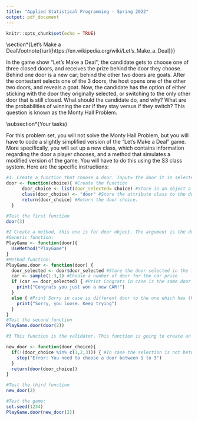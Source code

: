 ```yaml
---
title: "Applied Statistical Programming - Spring 2022"
output: pdf_document
---
```


```r
knitr::opts_chunk$set(echo = TRUE)
```

```{=tex}
\begin{center}
{\Large{\textbf{Problem Set 3}}} \\
\vspace{4 bp}
Due Wednesday, March 2, 10:00 AM (Before Class) \\
\end{center}
```
```{=tex}
\section*{Instructions}
\begin{enumerate}
  \item The following questions should each be answered within an R script. Be sure to provide many comments in the script to facilitate grading. Undocumented code will not be graded.
  \item Work on git. Fork the repository found at \url{https://github.com/johnsontr/AppliedStatisticalProgramming2022} and add your code for Problem Set 3, committing and pushing frequently. Use meaningful commit messages because these will affect your grade.
  \item You may work in teams, but each student should develop their own Rmarkdown file. To be clear, there should be no copy and paste. Each keystroke in the assignment should be your own.
  \item For students new to programming, this may take a while. Get started.
\end{enumerate}
```
\section\*{Let's Make a Deal\\footnote{\\url{https://en.wikipedia.org/wiki/Let's_Make_a\_Deal}}}

In the game show "Let's Make a Deal'', the candidate gets to choose one of three closed doors, and receives the prize behind the door they choose. Behind one door is a new car; behind the other two doors are goats. After the contestant selects one of the 3 doors, the host opens one of the other two doors, and reveals a goat. Now, the candidate has the option of either sticking with the door they originally selected, or switching to the only other door that is still closed. What should the candidate do, and why? What are the probabilities of winning the car if they stay versus if they switch? This question is known as the Monty Hall Problem.

\subsection\*{Your tasks}

For this problem set, you will not solve the Monty Hall Problem, but you will have to code a slightly simplified version of the "Let's Make a Deal" game. More specifically, you will set up a new class, which contains information regarding the door a player chooses, and a method that simulates a modified version of the game. You will have to do this using the S3 class system. Here are the specific instructions:

```{=tex}
\begin{enumerate}
  \item Define a new class: \texttt{door}. Objects of this class simply take on one numeric value: 1, 2, or 3 -- indicating which door a candidate chooses.
  \item Create a method for \texttt{door} objects that is called \texttt{PlayGame}. This method is supposed to do the following:
\begin{itemize}
  \item take the numeric value that is stored in the \texttt{door} object,
  \item draw a random number between 1 and 3 that presents the door behind which the car is hidden,
  \item compare the two numbers, and print a message congratulating a winning candidate that chose the correct door, or expressing sympathies for a losing candidate that chose the wrong door.
\end{itemize}
  \item Write: 
  \begin{itemize}
    \item a construction function that allows the user to create a \texttt{door} object,
    \item and a validation function that checks whether the value stored in \texttt{door} is actually an integer
  \end{itemize}
\end{enumerate}
```
```r
#1. Create a function that choose a door. Input= the door it is selected. Output= the door selected with a class.
door <- function(choice){ #Create the function
      door_choice <- list(door_selected= choice) #Store in an object a list the choice of door selected
      class(door_choice) <- "door" #Store the attribute class to the door choice. 
      return(door_choice) #Return the door choice.
  }

#Test the first function
door(3)

#2 Create a method, this one is for door object. The argument is the door choice
#Generic function:
PlayGame <- function(door){
  UseMethod("PlayGame")
}
#Method function:
PlayGame.door <- function(door) {
  door_selected <- door$door_selected #Store the door selected in the first function
  car <- sample(1:3,1) #Choose a number of door for the car prize
  if (car == door_selected) { #Print Congrats in case is the same door
    print("Congrats you just won a new CAR!")
  }
  else { #Print Sorry in case is different door to the one which has the prize
    print("Sorry, you loose. Keep trying")
  }
}
#Test the second function
PlayGame.door(door(2))

#3 This function is the validator. This function is going to create an object only if the door object is a 1,2, or 3. The output will be the door with the class. 

new_door <- function(door_choice){
  if(!(door_choice %in% c(1,2,3))) { #In case the selection is not between 1,2,3, it will print an error
    stop("Error: You need to choose a door between 1 to 3")
  }
  return(door(door_choice))
}

#Test the third function
new_door(2)

#Test the game:
set.seed(1234)
PlayGame.door(new_door(2))

```
